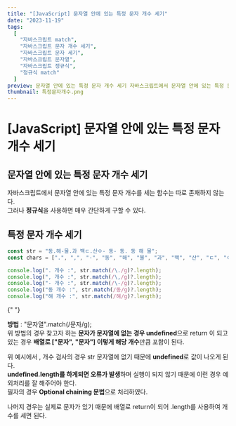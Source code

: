 ```yaml
---
title: "[JavaScript] 문자열 안에 있는 특정 문자 개수 세기"
date: "2023-11-19"
tags:
  [
    "자바스크립트 match",
    "자바스크립트 문자 개수 세기",
    "자바스크립트 문자 세기",
    "자바스크립트 문자열",
    "자바스크립트 정규식",
    "정규식 match"
  ]
preview: 문자열 안에 있는 특정 문자 개수 세기 자바스크립트에서 문자열 안에 있는 특정 문자 개수를 세는 함수는 따로 존재하지 않는다. 그러나 정규식을 사용하면 매우 간단하게 구할 수 있다. 특정 문자 개수 세기 바로 정답을 확인해보자.
thumbnail: 특정문자개수.png
---
```


# [JavaScript] 문자열 안에 있는 특정 문자 개수 세기

## 문자열 안에 있는 특정 문자 개수 세기

자바스크립트에서 문자열 안에 있는 특정 문자 개수를 세는 함수는 따로 존재하지 않는다.  
그러나 **정규식**을 사용하면 매우 간단하게 구할 수 있다.

## 특정 문자 개수 세기

```js
const str = "동.해-물.과 백ㄷ.산ㅇ- 동- 동. 동 해 물";
const chars = [".", ",", "-", "동", "해", "물", "과", "백", "산", "ㄷ", "ㅇ"];

console.log(". 개수 :", str.match(/\./g)?.length);
console.log(", 개수 :", str.match(/\,/g)?.length);
console.log("- 개수 :", str.match(/\-/g)?.length);
console.log("동 개수 :", str.match(/동/g)?.length);
console.log("해 개수 :", str.match(/해/g)?.length);
```

<PostImage
  src="https://raw.githubusercontent.com/Codiving/blog-posts/main/Images/공유/특정문자개수_1.png"
  alt="이미지1"
/>{" "}

**방법** : "문자열".match(/문자/g);  
위 방법의 경우 찾고자 하는 **문자가 문자열에 없는 경우 undefined**으로 return 이 되고 있는 경우 **배열로 ["문자", "문자"] 이렇게 해당 개수**만큼 포함이 된다.

위 예시에서 , 개수 검사의 경우 str 문자열에 없기 때문에 **undefined**로 값이 나오게 된다.  
**undefined.length를 하게되면 오류가 발생**하며 실행이 되지 않기 때문에 이런 경우 예외처리를 잘 해주어야 한다.  
필자의 경우 **Optional chaining 문법**으로 처리하였다.

나머지 경우는 실제로 문자가 있기 때문에 배열로 return이 되어 .length를 사용하여 개수를 세면 된다.
